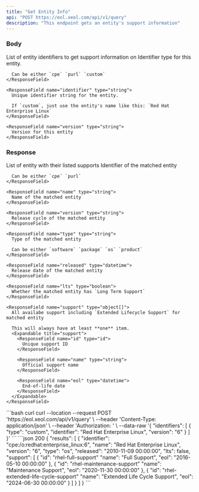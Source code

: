 ```yaml
---
title: "Get Entity Info"
api: "POST https://eol.xeol.com/api/v1/query"
description: "This endpoint gets an entity's support information"
---
```


### Body

<ParamField body="entities" type="string[]" required="true">
  List of entity identifiers to get support information on

  <Expandable title="entity">
    <ResponseField name="type" type="string">
      Identifier type for this entity.
      
      Can be either `cpe` `purl` `custom`
    </ResponseField>

    <ResponseField name="identifier" type="string">
      Unique identifier string for the entity.
      
      If `custom`, just use the entity's name like this: `Red Hat Enterprise Linux`
    </ResponseField>

    <ResponseField name="version" type="string">
      Version for this entity
    </ResponseField>
  </Expandable>
</ParamField>

### Response

<ResponseField name="results" type="object[]">
  List of entity with their listed supports

  <Expandable title="result">
    <ResponseField name="identifier" type="string">
      Identifier of the matched entity

      Can be either `cpe` `purl`
    </ResponseField>

    <ResponseField name="name" type="string">
      Name of the matched entity
    </ResponseField>

    <ResponseField name="version" type="string">
      Release cycle of the matched entity
    </ResponseField>

    <ResponseField name="type" type="string">
      Type of the matched entity
      
      Can be either `software` `package` `os` `product`
    </ResponseField>

    <ResponseField name="released" type="datetime">
      Release date of the matched entity
    </ResponseField>

    <ResponseField name="lts" type="boolean">
      Whether the matched entity has `Long Term Support`
    </ResponseField>

    <ResponseField name="support" type="object[]">
      All availabe support including `Extended Lifecycle Support` for matched entity
      
      This will always have at least **one** item.
      <Expandable title="support">
        <ResponseField name="id" type="id">
          Unique support ID 
        </ResponseField>

        <ResponseField name="name" type="string">
          Official support name
        </ResponseField>

        <ResponseField name="eol" type="datetime">
          End-of-life date
        </ResponseField>
      </Expandable>
    </ResponseField>
  </Expandable>
</ResponseField>

<RequestExample>
  ```bash curl
  curl --location --request POST 'https://eol.xeol.com/api/v1/query' \
  --header 'Content-Type: application/json' \
  --header 'Authorization: <XEOL_API_KEY>' \
  --data-raw '{
    "identifiers": [
      {
        "type": "custom",
        "identifier": "Red Hat Enterprise Linux",
        "version": "6"
      }
    ]
  }'
  ```
</RequestExample>

<ResponseExample>
  ```json 200
  {
    "results": [
      {
        "identifier": "cpe:/o:redhat:enterprise_linux:6",
        "name": "Red Hat Enterprise Linux",
        "version": "6",
        "type": "os",
        "released": "2010-11-09 00:00:00",
        "lts": false,
        "support": [
          {
            "id": "rhel-full-support"
            "name": "Full Support",
            "eol": "2016-05-10 00:00:00"
          },
          {
            "id": "rhel-maintenance-support"
            "name": "Maintenance Support",
            "eol": "2020-11-30 00:00:00"
          },
          {
            "id": "rhel-extended-life-cycle-support"
            "name": "Extended Life Cycle Support",
            "eol": "2024-06-30 00:00:00"
          }
        ]
      }
    ]
  }
  ```
</ResponseExample>
